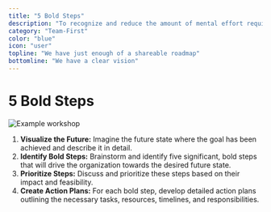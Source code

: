 ```yaml
---
title: "5 Bold Steps"
description: "To recognize and reduce the amount of mental effort required to process and understand information."
category: "Team-First"
color: "blue"
icon: "user"
topline: "We have just enough of a shareable roadmap"
bottomline: "We have a clear vision"
---
```



# 5 Bold Steps

![Example workshop](./five-bold-steps.png)

1. **Visualize the Future:** Imagine the future state where the goal has been achieved and describe it in detail.
2. **Identify Bold Steps:** Brainstorm and identify five significant, bold steps that will drive the organization towards the desired future state.
3. **Prioritize Steps:** Discuss and prioritize these steps based on their impact and feasibility.
4. **Create Action Plans:** For each bold step, develop detailed action plans outlining the necessary tasks, resources, timelines, and responsibilities.
